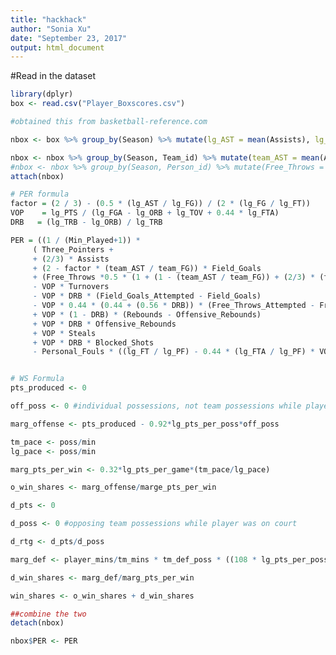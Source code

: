 ```yaml
---
title: "hackhack"
author: "Sonia Xu"
date: "September 23, 2017"
output: html_document
---
```


#Read in the dataset
```r
library(dplyr)
box <- read.csv("Player_Boxscores.csv")

#obtained this from basketball-reference.com

nbox <- box %>% group_by(Season) %>% mutate(lg_AST = mean(Assists), lg_FG = mean(Field_Goals), lg_ORB = mean(Offensive_Rebounds), lg_FT = mean(Free_Throws), lg_PTS = mean(Points), lg_FGA = mean(Field_Goals_Attempted), lg_TOV = mean(Turnovers), lg_FTA = mean(Free_Throws_Attempted), lg_TRB = mean(Rebounds), lg_PF = mean(Personal_Fouls))#splitting the data into league averages

nbox <- nbox %>% group_by(Season, Team_id) %>% mutate(team_AST = mean(Assists), team_FG = mean(Field_Goals)) #team averages
#nbox <- nbox %>% group_by(Season, Person_id) %>% mutate(Free_Throws = sum(Free_Throws), Free_Throws_Attempted = sum(Free_Throws_Attempted, Assists = sum(Assists), )
attach(nbox)

# PER formula
factor = (2 / 3) - (0.5 * (lg_AST / lg_FG)) / (2 * (lg_FG / lg_FT))
VOP    = lg_PTS / (lg_FGA - lg_ORB + lg_TOV + 0.44 * lg_FTA)
DRB   = (lg_TRB - lg_ORB) / lg_TRB

PER = ((1 / (Min_Played+1)) *
     ( Three_Pointers +
     + (2/3) * Assists
     + (2 - factor * (team_AST / team_FG)) * Field_Goals
     + (Free_Throws *0.5 * (1 + (1 - (team_AST / team_FG)) + (2/3) * (team_AST / team_FG)))
     - VOP * Turnovers
     - VOP * DRB * (Field_Goals_Attempted - Field_Goals)
     - VOP * 0.44 * (0.44 + (0.56 * DRB)) * (Free_Throws_Attempted - Free_Throws)
     + VOP * (1 - DRB) * (Rebounds - Offensive_Rebounds)
     + VOP * DRB * Offensive_Rebounds
     + VOP * Steals
     + VOP * DRB * Blocked_Shots
     - Personal_Fouls * ((lg_FT / lg_PF) - 0.44 * (lg_FTA / lg_PF) * VOP)))


# WS Formula
pts_produced <- 0

off_poss <- 0 #individual possessions, not team possessions while player was on court

marg_offense <- pts_produced - 0.92*lg_pts_per_poss*off_poss

tm_pace <- poss/min
lg_pace <- poss/min

marg_pts_per_win <- 0.32*lg_pts_per_game*(tm_pace/lg_pace)

o_win_shares <- marg_offense/marge_pts_per_win

d_pts <- 0

d_poss <- 0 #opposing team possessions while player was on court

d_rtg <- d_pts/d_poss

marg_def <- player_mins/tm_mins * tm_def_poss * ((108 * lg_pts_per_poss) - (d_rtg/100))

d_win_shares <- marg_def/marg_pts_per_win

win_shares <- o_win_shares + d_win_shares

##combine the two
detach(nbox)

nbox$PER <- PER
```